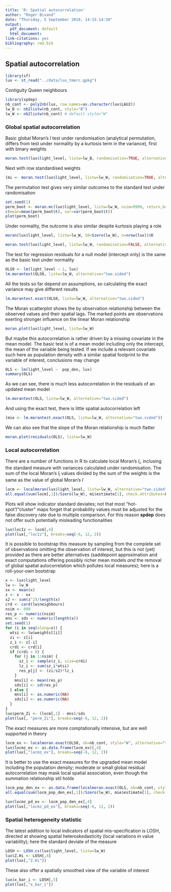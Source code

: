 ```yaml
---
title: 'R: Spatial autocorrelation'
author: "Roger Bivand"
date: "Thursday, 5 September 2019, 14:15-14:30"
output:
  pdf_document: default
  html_document:
link-citations: yes
bibliography: rmd.bib
---
```


## Spatial autocorrelation

```r
library(sf)
lux <- st_read("../data/lux_tmerc.gpkg")
```

Contiguity Queen neighbours

```r
library(spdep)
nb_cont <- poly2nb(lux, row.names=as.character(lux$LAU2))
lw_B <- nb2listw(nb_cont, style="B")
lw_W <- nb2listw(nb_cont) # default style="W"
```

### Global spatial autocorrelation

Basic global Moran's $I$ test under randomisation (analytical permutation, differs from test under normality by a kurtosis term in the variance), first with binary weights

```r
moran.test(lux$light_level, listw=lw_B, randomisation=TRUE, alternative="two.sided")
```

Next with row standardised weights

```r
(mi <- moran.test(lux$light_level, listw=lw_W, randomisation=TRUE, alternative="two.sided"))
```

The permutation test gives very similar outcomes to the standard test under randomisation

```r
set.seed(1)
perm_boot <- moran.mc(lux$light_level, listw=lw_W, nsim=9999, return_boot=TRUE)
c(mean=mean(perm_boot$t), var=var(perm_boot$t))
plot(perm_boot)
```

Under normality, the outcome is also similar despite kurtosis playing a role

```r
moran(lux$light_level, listw=lw_W, S0=Szero(lw_W), n=nrow(lux))$K
```


```r
moran.test(lux$light_level, listw=lw_W, randomisation=FALSE, alternative="two.sided")
```

The test for regression residuals for a null model (intercept only) is the same as the basic test under normality

```r
OLS0 <- lm(light_level ~ 1, lux)
lm.morantest(OLS0, listw=lw_W, alternative="two.sided")
```

All the tests so far depend on assumptions, so calculating the exact variance may give different results

```r
lm.morantest.exact(OLS0, listw=lw_W, alternative="two.sided")
```

The Moran scatterplot shows the by observation relationship between the observed values and their spatial lags. The marked points are observations exerting stronger influence on the linear Moran relationship

```r
moran.plot(lux$light_level, listw=lw_W)
```
But maybe this autocorrelation is rather driven by a missing covariate in the mean model. The basic test is of a mean model including only the intercept, the mean of the variable being tested. If we include a relevant covariate such here as population density with a similar spatial footprint to the variable of interest, conclusions may change

```r
OLS <- lm(light_level ~  pop_den, lux)
summary(OLS)
```

As we can see, there is much less autocorrelation in the residuals of an updated mean model

```r
lm.morantest(OLS, listw=lw_W, alternative="two.sided")
```

And using the exact test, there is little spatial autocorrelation left

```r
(mie <- lm.morantest.exact(OLS, listw=lw_W, alternative="two.sided"))
```

We can also see that the slope of the Moran relationship is much flatter

```r
moran.plot(residuals(OLS), listw=lw_W)
```

### Local autocorrelation

There are a number of functions in R to calculate local Moran's $I_i$, inclusing the standard measure with variances calculated under randomisation. The sum of the local Moran's $I_i$ values divided by the sum of the weights is the same as the value of global Moran's $I$

```r
locm <- localmoran(lux$light_level, listw=lw_W, alternative="two.sided")
all.equal(sum(locm[,1])/Szero(lw_W), mi$estimate[1], check.attributes=FALSE)
```

Plots will show indicator standard deviates; not that most "hot-spot"/"cluster" maps forget that probability values must be adjusted for the false discovery rate due to multiple comparison. For this reason **spdep** does not offer such potentially misleading functionalities

```r
lux$locIz <- locm[,4]
plot(lux[,"locIz"], breaks=seq(-6, 12, 2))
```

It is possible to bootstrap this measure by sampling from the complete set of observations omitting the observation of interest, but this is not (yet) provided as there are better alternatives (saddlepoint approximation and exact computations offering possibly richer mean models *and* the removal of global spatial autocorrelation which pollutes local measures); here is a roll-your-own bootstrap

```r
x <- lux$light_level
lw <- lw_W
xx <- mean(x)
z <- x - xx
s2 <- sum(z^2)/length(x)
crd <- card(lw$neighbours)
nsim <- 999
res_p <- numeric(nsim)
mns <- sds <- numeric(length(x))
set.seed(1)
for (i in seq(along=x)) {
  wtsi <- lw$weights[[i]]
  zi <- z[i]
  z_i <- z[-i]
  crdi <- crd[i]
  if (crdi > 0) {
    for (j in 1:nsim) {
      sz_i <- sample(z_i, size=crdi)
      lz_i <- sum(sz_i*wtsi)
      res_p[j] <- (zi/s2)*lz_i
    }
    mns[i] <- mean(res_p)
    sds[i] <- sd(res_p)
  } else {
    mns[i] <- as.numeric(NA)
    sds[i] <- as.numeric(NA)
  }
}
lux$perm_Zi <- (locm[,1] - mns)/sds
plot(lux[, "perm_Zi"], breaks=seq(-6, 12, 2))
```

The exact measures are more comptationally intensive, but are well supported in theory

```r
locm_ex <- localmoran.exact(OLS0, nb=nb_cont, style="W", alternative="two.sided")
lux$locmz_ex <- as.data.frame(locm_ex)[,4]
plot(lux[,"locmz_ex"], breaks=seq(-6, 12, 2))
```

It is better to use the exact measures for the upgraded mean model including the population density; moderate or small global residual autocorrelation may mask local spatial association, even though the summation relationship stil holds

```r
locm_pop_den_ex <- as.data.frame(localmoran.exact(OLS, nb=nb_cont, style="W", alternative="two.sided"))
all.equal(sum(locm_pop_den_ex[,1])/Szero(lw_W), mie$estimate[1], check.attributes=FALSE)
```

```r
lux$locmz_pd_ex <- locm_pop_den_ex[,4]
plot(lux[,"locmz_pd_ex"], breaks=seq(-6, 12, 2))
```

### Spatial heterogeneity statistic

The latest addition to local indicators of spatial mis-specification is LOSH, directed at showing spatial heteroskedasticity (local variations in value variability); here the standard deviate of the measure

```r
LOSH <- LOSH.cs(lux$light_level, listw=lw_W)
lux$Z.Hi <- LOSH[,4]
plot(lux[,"Z.Hi"])
```

These also offer a spatially smoothed view of the variable of interest

```r
lux$x_bar_i <- LOSH[,5]
plot(lux[,"x_bar_i"])
```
